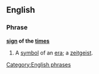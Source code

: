 ==English==

===Phrase===
'''[[sign]] of the [[times]]'''

# {{idiom}} A [[symbol]] of an [[era]]; a [[zeitgeist]].

[[Category:English phrases]]